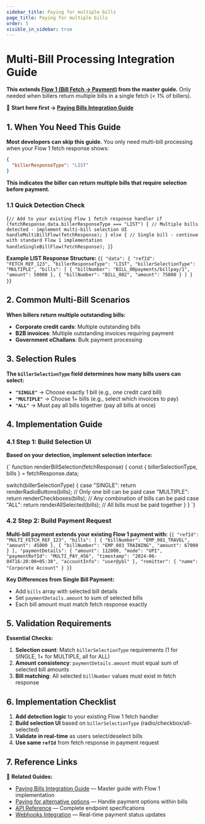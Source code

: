 ```yaml
---
sidebar_title: Paying for multiple bills
page_title: Paying for multiple bills
order: 5
visible_in_sidebar: true
---
```


# Multi-Bill Processing Integration Guide

**This extends <a href="/api-integration/paying-bills/quickstart#3-flow-1-bill-fetch--payment" target="_blank">Flow 1 (Bill Fetch → Payment)</a> from the master guide.** Only needed when billers return multiple bills in a single fetch (< 1% of billers).

📖 **Start here first → <a href="/payments/billpay/api-integration/paying-bills/quickstart" target="_blank">Paying Bills Integration Guide</a>**

## 1. When You Need This Guide

**Most developers can skip this guide.** You only need multi-bill processing when your Flow 1 fetch response shows:

```json
{
  "billerResponseType": "LIST"
}
```

**This indicates the biller can return multiple bills that require selection before payment.**

### 1.1 Quick Detection Check

<CodeBlockWithCopy language="javascript">{`
// Add to your existing Flow 1 fetch response handler
if (fetchResponse.data.billerResponseType === "LIST") {
  // Multiple bills detected - implement multi-bill selection UI
  handleMultiBillFlow(fetchResponse);
} else {
  // Single bill - continue with standard Flow 1 implementation
  handleSingleBillFlow(fetchResponse);
}
`}</CodeBlockWithCopy>

**Example LIST Response Structure:**
<CodeBlockWithCopy language="json">{`
{
  "data": {
    "refId": "FETCH_REF_123",
    "billerResponseType": "LIST",
    "billerSelectionType": "MULTIPLE",
    "bills": [
      { "billNumber": "BILL_00payments/billpay/1", "amount": 50000 },
      { "billNumber": "BILL_002", "amount": 75000 }
    ]
  }
}
`}</CodeBlockWithCopy>

## 2. Common Multi-Bill Scenarios

**When billers return multiple outstanding bills:**
- **Corporate credit cards**: Multiple outstanding bills
- **B2B invoices**: Multiple outstanding invoices requiring payment
- **Government eChallans**: Bulk payment processing

## 3. Selection Rules

**The `billerSelectionType` field determines how many bills users can select:**

- **`"SINGLE"`** → Choose exactly 1 bill (e.g., one credit card bill)
- **`"MULTIPLE"`** → Choose 1+ bills (e.g., select which invoices to pay)
- **`"ALL"`** → Must pay all bills together (pay all bills at once)

## 4. Implementation Guide

### 4.1 Step 1: Build Selection UI

**Based on your detection, implement selection interface:**

<CodeBlockWithCopy language="javascript">{`
function renderBillSelection(fetchResponse) {
  const { billerSelectionType, bills } = fetchResponse.data;
  
  switch(billerSelectionType) {
    case "SINGLE":
      return renderRadioButtons(bills);  // Only one bill can be paid
    case "MULTIPLE": 
      return renderCheckboxes(bills);    // Any combination of bills can be paid
    case "ALL":
      return renderAllSelected(bills);   // All bills must be paid together
  }
}
`}</CodeBlockWithCopy>

### 4.2 Step 2: Build Payment Request

**Multi-bill payment extends your existing Flow 1 payment with:**
<CodeBlockWithCopy language="json">{`
{
  "refId": "MULTI_FETCH_REF_123",
  "bills": [
    { "billNumber": "EMP_001_TRAVEL", "amount": 45000 },
    { "billNumber": "EMP_003_TRAINING", "amount": 67000 }
  ],
  "paymentDetails": {
    "amount": 112000,
    "mode": "UPI",
    "paymentRefId": "MULTI_PAY_456",
    "timestamp": "2024-06-04T16:20:00+05:30",
    "accountInfo": "user@ybl"
  },
  "remitter": { "name": "Corporate Account" }
}
`}</CodeBlockWithCopy>

**Key Differences from Single Bill Payment:**
- Add `bills` array with selected bill details  
- Set `paymentDetails.amount` to sum of selected bills
- Each bill amount must match fetch response exactly

## 5. Validation Requirements

**Essential Checks:**
1. **Selection count**: Match `billerSelectionType` requirements (1 for SINGLE, 1+ for MULTIPLE, all for ALL)
2. **Amount consistency**: `paymentDetails.amount` must equal sum of selected bill amounts  
3. **Bill matching**: All selected `billNumber` values must exist in fetch response

## 6. Implementation Checklist

1. **Add detection logic** to your existing Flow 1 fetch handler
2. **Build selection UI** based on `billerSelectionType` (radio/checkbox/all-selected)
3. **Validate in real-time** as users select/deselect bills
4. **Use same `refId`** from fetch response in payment request

## 7. Reference Links

📖 **Related Guides:**
- <a href="/payments/billpay/api-integration/paying-bills/quickstart" target="_blank">Paying Bills Integration Guide</a> — Master guide with Flow 1 implementation
- <a href="/payments/billpay/api-integration/paying-bills/bill-payment-options" target="_blank">Paying for alternative options</a> — Handle payment options within bills
- <a href="/payments/billpay/api-integration/api-reference" target="_blank">API Reference</a> — Complete endpoint specifications
- <a href="/payments/billpay/api-integration/webhooks" target="_blank">Webhooks Integration</a> — Real-time payment status updates

<WasPageHelpful />
